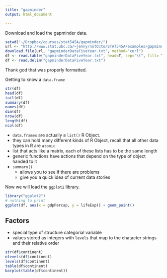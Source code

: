 ```yaml
---
title: "gapminder"
output: html_document

---
```


Download and load the gapminder data.

```r
setwd("~/Dropbox/courses/stat545A/gapminder/")
url <- "http://www.stat.ubc.ca/~jenny/notOcto/STAT545A/examples/gapminder/data/gapminderDataFiveYear.txt"
download.file(url, "gapminderDataFiveYear.txt", method="curl")
df <- read.table("gapminderDataFiveYear.txt", head=T, sep="\t", fill= TRUE )
df <- read.delim("gapminderDataFiveYear.txt")
```

Thank god that was properly formatted.

Getting to know a `data.frame`

```r
str(df)
head(df)
tail(df)
summary(df)
names(df)
dim(df)
nrow(df)
length(df)
ncol(df)
```

* `data.frames` are actually a `list()` R Object.
* they can hold many different kinds of R Object, recall that all other data types in R are `atomic`
* list that acts like a matrix, each of these lists has to be the same length
* generic functions have actions that depend on the type of object handed to it
* `summary()` 
  * allows you to see if there are problems
  * give you a quick idea of current data stories 

Now we will load the `ggplot2` library.

```r
library("ggplot2")
# nothing to print
ggplot(df, aes(x = gdpPercap, y = lifeExp)) + geom_point()

```



## Factors

* special type of structure categorial variable
* values stored as integers with `levels` that map to the chatacter strings and their relative order

```r
str(df$continent)
nlevels(df$continent)
levels(df$continent)
table(df$continent)
barplot(table(df$continent))
```